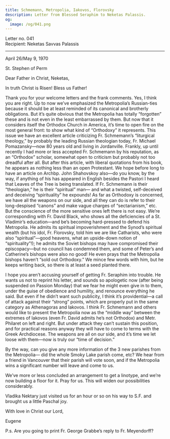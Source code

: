 ```yaml
---
title: Schmemann, Metropolia, Iakovos, Florovsky
description: Letter from Blessed Seraphim to Neketas Palassis.
og:
  image: /og/041.png
---
```


<div style={{textAlign:'right', fontFamily:'monospace'}}>Letter no. 041</div>
<div style={{textAlign:'left', fontFamily:'monospace'}}>Recipient: Neketas Savvas Palassis</div>

---

April 26/May 9, 1970

St. Stephen of Perm

Dear Father in Christ, Neketas,

In truth Christ is Risen! Bless us Father!

Thank you for your welcome letters and the frank comments. Yes, I think you are right. Up to now we’ve emphasized the Metropolia’s Russian-ties because it should be at least reminded of its canonical and brotherly obligations. But it’s quite obvious that the Metropolia has totally “forgotten” these and is not even in the least embarrassed by them. But now that it considers itself the Orthodox Church in America, it’s time to open fire on the most general front: to show what kind of “Orthodoxy” it represents. This issue we have an excellent article criticizing Fr. Schmemann’s “liturgical theology,” by probably the leading Russian theologian today, Fr. Michael Pomazansky—now 80 years old and living in Jordanville. Frankly, up until recently I had more or less accepted Fr. Schmemann by his reputation, as an “Orthodox” scholar, somewhat open to criticism but probably not too dreadful after all. But after this article, with liberal quotations from his book, he appears as nothing less than an open Protestant. We hope before long to have an article on Archbp. John Shahovskoy also—do you know, by the way, if anything of his has appeared in English besides the Pastori I heard that Leaves of the Tree is being translated. If Fr. Schmemann is their “theologian,” he is their “spiritual” man— and what a twisted, self-deceived and deceiving “spirituality” he expounds! As far as Orthodoxy is concerned, we have all the weapons on our side, and all they can do is refer to their long-despised “canons” and make vague charges of “sectarianism,” etc. But the conscience of the more sensitive ones left there is not easy. We’re corresponding with Fr. David Black, who shows all the deficiencies of a St. Vladimir’s education—and be’s becoming hard-pressed to defend his Metropolia. He admits its spiritual impoverishment and the Synod’s spiritual wealth (but his idol, Fr. Florovsky, told him we are like Catharists, who were also “spiritual”—good heavens, what an upside-down notion of “spirituality”!); he admits the Soviet bishops may have compromised their episcopacy—but no council has condemned them, and some of Peter’s and Catherine’s bishops were also no good! He even prays that the Metropolia bishops haven’t “sold out Orthodoxy.” We mince few words with him, but he keeps writing back, so there is at least a seed planted there.

I hope you aren’t accusing yourself of getting Fr. Seraphim into trouble. He wants us not to reprint his letter, and sounds so apologetic now (after being suspended on Passion Monday) that we fear he might even give in to them, under the guise of obedience and humility, and renounce everything he said. But even if he didn’t want such publicity, I think it’s providential—a call of attack against their “strong” points, which are properly put in the same category as Athenagoras and Iakovos. I think Fr. Schmemann and others would like to present the Metropolia now as the “middle way” between the extremes of Iakovos (even Fr. David admits he’s not Orthodox) and Metr. Philaret on left and right. But under attack they can’t sustain this position, and for practical reasons anyway they will have to come to terms with the Greek Archdiocese. The weapons are all on our side, and it’s time we let loose with them—now is truly our “time of decision.”

By the way, can you give any more information of the 3 new parishes from the Metropolia— did the whole Smoky Lake parish come, etc? We hear from a friend in Vancouver that their parish will vote soon, and if the Metropolia wins a significant number will leave and come to us.

We’ve more or less concluded an arrangement to get a linotype, and we’re now building a floor for it. Pray for us. This will widen our possibilities considerably.

Vladika Nektary just visited us for an hour or so on his way to S.F. and brought us a little Paschal joy.

With love in Christ our Lord,

Eugene

P.s. Are you going to print Fr. George Grabbe’s reply to Fr. Meyendorff?


